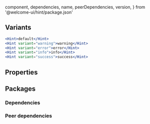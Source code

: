 
  component,
  dependencies,
  name,
  peerDependencies,
  version,
} from '@welcome-ui/hint/package.json'

<showcase
  version={version}
  name={name}
  component={component}
  description="Allows user to said an information state, specialy use on Field."
/>

## Variants

```jsx
<Hint>default</Hint>
<Hint variant="warning">warning</Hint>
<Hint variant="error">error</Hint>
<Hint variant="info">info</Hint>
<Hint variant="success">success</Hint>
```

## Properties

<props propTypes={props.propTypes.Hint} />

## Packages

### Dependencies

<dependencies dependencies={dependencies} />

### Peer dependencies

<dependencies dependencies={peerDependencies} />

<pagination />

